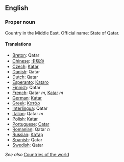 ==English==

===Proper noun===

Country in the Middle East. Official name: State of Qatar.

====Translations====

*[[Breton]]: Qatar
*[[Chinese]]: [[卡塔尔]]
*[[Czech]]: [[Katar]]
*[[Danish]]: Qatar
*[[Dutch]]: Qatar
*[[Esperanto]]: [[Kataro]]
*[[Finnish]]: Qatar
*[[French]]: Qatar ''m'', [[Katar]] ''m''
*[[German]]: [[Katar]]
*[[Greek]]: [[Κατάρ]]
*[[Interlingua]]: Qatar
*[[Italian]]: Qatar ''m''
*[[Polish]]: [[Katar]]
*[[Portuguese]]: [[Catar]]
*[[Romanian]]: Qatar ''n''
*[[Russian]]: [[Катар]]
*[[Spanish]]: Qatar
*[[Swedish]]: Qatar

''See also'' [[Countries of the world]]